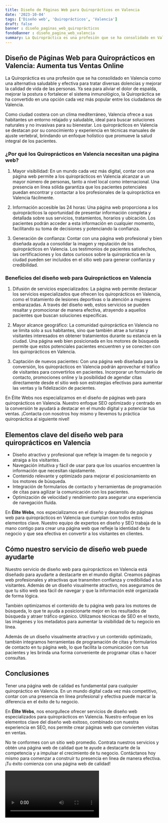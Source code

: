 ```yaml
---
title: Diseño de Páginas Web para Quiroprácticos en Valencia
date: '2023-10-04'
tags: ['Diseño web', 'Quiroprácticos', 'Valencia']
draft: false
banner : diseño_paginas_web_quiroprácticos
fondoBanner : diseño_pagina_web_valencia
summary: La Quiropráctica es una profesión que se ha consolidado en Valencia como una alternativa saludable y efectiva para tratar diversas dolencias y mejorar la calidad de vida de las personas. Ya sea para aliviar el dolor de espalda, mejorar la postura o fortalecer el sistema inmunológico, la Quiropráctica se ha convertido en una opción cada vez más popular entre los ciudadanos de Valencia.
---
```


## Diseño de Páginas Web para Quiroprácticos en Valencia: Aumenta tus Ventas Online

La Quiropráctica es una profesión que se ha consolidado en Valencia como una alternativa saludable y efectiva para tratar diversas dolencias y mejorar la calidad de vida de las personas. Ya sea para aliviar el dolor de espalda, mejorar la postura o fortalecer el sistema inmunológico, la Quiropráctica se ha convertido en una opción cada vez más popular entre los ciudadanos de Valencia.

Como ciudad costera con un clima mediterráneo, Valencia ofrece a sus habitantes un entorno relajado y saludable, ideal para buscar soluciones naturales y no invasivas para su bienestar. Los quiroprácticos en Valencia se destacan por su conocimiento y experiencia en técnicas manuales de ajuste vertebral, brindando un enfoque holístico que promueve la salud integral de los pacientes.

### ¿Por qué los Quiroprácticos en Valencia necesitan una página web?

1. Mayor visibilidad: En un mundo cada vez más digital, contar con una página web permite a los quiroprácticos en Valencia alcanzar a un mayor número de personas, tanto a nivel local como internacional. Una presencia en línea sólida garantiza que los pacientes potenciales puedan encontrar y contactar a los profesionales de la quiropráctica en Valencia fácilmente.

2. Información accesible las 24 horas: Una página web proporciona a los quiroprácticos la oportunidad de presentar información completa y detallada sobre sus servicios, tratamientos, horarios y ubicación. Los pacientes podrán acceder a esta información en cualquier momento, facilitando su toma de decisiones y potenciando la confianza.

3. Generación de confianza: Contar con una página web profesional y bien diseñada ayuda a consolidar la imagen y reputación de los quiroprácticos en Valencia. Los testimonios de pacientes satisfechos, las certificaciones y los datos curiosos sobre la quiropráctica en la ciudad pueden ser incluidos en el sitio web para generar confianza y credibilidad.

### Beneficios del diseño web para Quiroprácticos en Valencia

1. Difusión de servicios especializados: La página web permite destacar los servicios especializados que ofrecen los quiroprácticos en Valencia, como el tratamiento de lesiones deportivas o la atención a mujeres embarazadas. A través del diseño web, estos servicios se pueden resaltar y promocionar de manera efectiva, atrayendo a aquellos pacientes que buscan soluciones específicas.

2. Mayor alcance geográfico: La comunidad quiropráctica en Valencia no se limita solo a sus habitantes, sino que también atrae a turistas y visitantes interesados en obtener tratamientos durante su estancia en la ciudad. Una página web bien posicionada en los motores de búsqueda permite que estos potenciales pacientes encuentren y se conecten con los quiroprácticos en Valencia.

3. Captación de nuevos pacientes: Con una página web diseñada para la conversión, los quiroprácticos en Valencia podrán aprovechar el tráfico de visitantes para convertirlos en pacientes. Incorporar un formulario de contacto, promociones online y la posibilidad de agendar citas directamente desde el sitio web son estrategias efectivas para aumentar las ventas y la fidelización de pacientes.

En Élite Webs nos especializamos en el diseño de páginas web para quiroprácticos en Valencia. Nuestro enfoque SEO optimizado y centrado en la conversión te ayudará a destacar en el mundo digital y a potenciar tus ventas. ¡Contacta con nosotros hoy mismo y llevemos tu práctica quiropráctica al siguiente nivel!

<GifSeo />

<Cta />

## Elementos clave del diseño web para quiroprácticos en Valencia

- Diseño atractivo y profesional que refleje la imagen de tu negocio y atraiga a los visitantes.
- Navegación intuitiva y fácil de usar para que los usuarios encuentren la información que necesitan rápidamente.
- Contenido relevante y optimizado para mejorar el posicionamiento en los motores de búsqueda.
- Integración de formularios de contacto y herramientas de programación de citas para agilizar la comunicación con los pacientes.
- Optimización de velocidad y rendimiento para asegurar una experiencia de navegación fluida.

En **Élite Webs**, nos especializamos en el diseño y desarrollo de páginas web para quiroprácticos en Valencia que cumplan con todos estos elementos clave. Nuestro equipo de expertos en diseño y SEO trabaja de la mano contigo para crear una página web que refleje la identidad de tu negocio y que sea efectiva en convertir a los visitantes en clientes.

## Cómo nuestro servicio de diseño web puede ayudarte

Nuestro servicio de diseño web para quiroprácticos en Valencia está diseñado para ayudarte a destacarte en el mundo digital. Creamos páginas web profesionales y atractivas que transmiten confianza y credibilidad a tus visitantes. Además de un diseño visualmente atractivo, nos aseguramos de que tu sitio web sea fácil de navegar y que la información esté organizada de forma lógica.

También optimizamos el contenido de tu página web para los motores de búsqueda, lo que te ayuda a posicionarte mejor en los resultados de búsqueda y atraer tráfico orgánico. Utilizamos técnicas de SEO en el texto, las imágenes y los metadatos para aumentar la visibilidad de tu negocio en línea.

Además de un diseño visualmente atractivo y un contenido optimizado, también integramos herramientas de programación de citas y formularios de contacto en tu página web, lo que facilita la comunicación con tus pacientes y les brinda una forma conveniente de programar citas o hacer consultas.

## Conclusiones

Tener una página web de calidad es fundamental para cualquier quiropráctico en Valencia. En un mundo digital cada vez más competitivo, contar con una presencia en línea profesional y efectiva puede marcar la diferencia en el éxito de tu negocio.

En **Élite Webs**, nos enorgullece ofrecer servicios de diseño web especializados para quiroprácticos en Valencia. Nuestro enfoque en los elementos clave del diseño web exitoso, combinado con nuestra experiencia en SEO, nos permite crear páginas web que convierten visitas en ventas.

No te conformes con un sitio web promedio. Contrata nuestros servicios y obtén una página web de calidad que te ayude a destacarte de la competencia y a impulsar el crecimiento de tu negocio. Contáctanos hoy mismo para comenzar a construir tu presencia en línea de manera efectiva.¡Tu éxito comienza con una página web de calidad!

<Video />

<CtaBot job='Quiroprácticos' city='Valencia'/>

<Gmaps query='Valencia+españa+maps' />